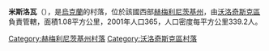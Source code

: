 {{coord|49|30|22|N|26|9|32|E|scale:100000|display=title}}

'''米斯洛瓦'''（{{lang-uk|Мислова}}），是[[烏克蘭|烏克蘭]]的村落，位於該國西部[[赫梅利尼茨基州|赫梅利尼茨基州]]，由[[沃洛奇斯克區|沃洛奇斯克區]]負責管轄，面積1.08平方公里，2001年人口365，人口密度每平方公里339.2人。

{{DEFAULTSORT:Мислова}}
[[Category:赫梅利尼茨基州村落|Category:赫梅利尼茨基州村落]]
[[Category:沃洛奇斯克區村落|Category:沃洛奇斯克區村落]]


{{Khmelnytskyi-geo-stub}}
